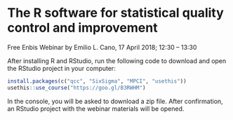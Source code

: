 The R software for statistical quality control and improvement
==============================================================

Free Enbis Webinar by Emilio L. Cano, 17 April 2018; 12:30 – 13:30

After installing R and RStudio, run the following code to download and open
the RStudio project in your computer:

```r
install.packages(c("qcc", "SixSigma", "MPCI", "usethis"))
usethis::use_course("https://goo.gl/B3RWHM")
```

In the console, you will be asked to download a zip file. After confirmation, an RStudio 
project with the webinar materials will be opened.